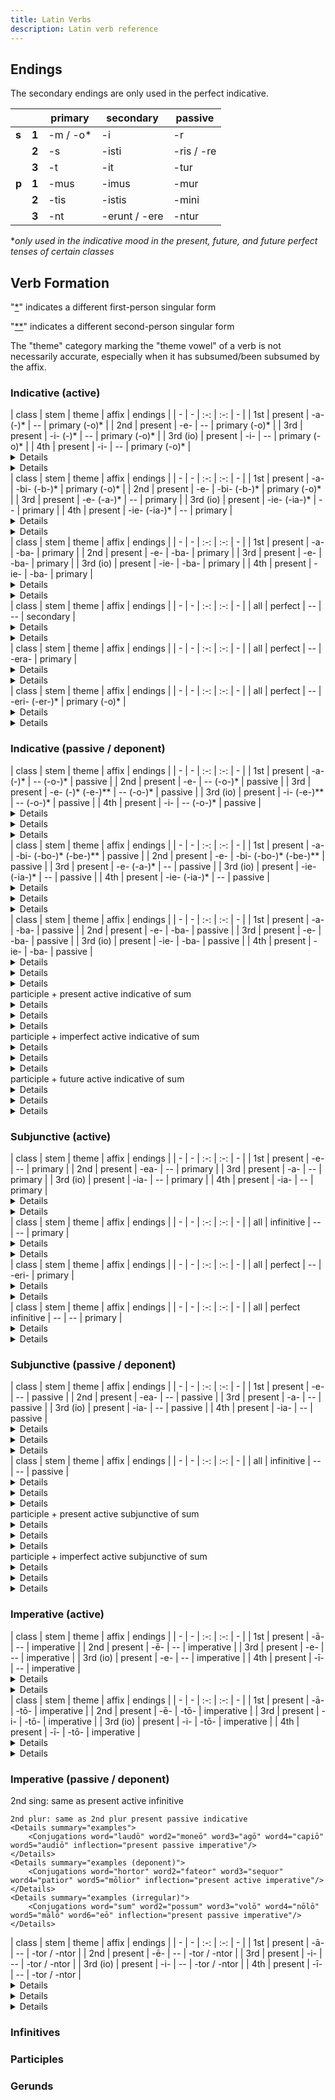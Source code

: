 ```yaml
---
title: Latin Verbs
description: Latin verb reference
---
```


## Endings

The secondary endings are only used in the perfect indicative.

|  |  | primary | secondary | passive |
| - | - | - | - | - |
| **s** | **1** | -m / -o* | -i | -r |
|  | **2** | -s | -isti | -ris / -re |
|  | **3** | -t | -it | -tur |
| **p** | **1** | -mus |  -imus | -mur |
|  | **2** | -tis | -istis | -mini |
|  | **3** | -nt | -erunt / -ere | -ntur |

\**only used in the indicative mood in the present, future, and future perfect tenses of certain classes*

## Verb Formation

"<u>\*</u>" indicates a different first-person singular form

"<u>\*\*</u>" indicates a different second-person singular form

The "theme" category marking the "theme vowel" of a verb is not necessarily accurate, especially when it has subsumed/been subsumed by the affix.

### Indicative (active)

<Tabs>
  <TabItem label="present">
	| class | stem | theme | affix | endings |
	| - | - | :-: | :-: | - |
	| 1st | present | -a- (-)* | -- | primary (-o)* |
	| 2nd | present | -e- | -- | primary (-o)* |
	| 3rd | present | -i- (-)* | -- | primary (-o)* |
	| 3rd (io) | present | -i- | -- | primary (-o)* |
	| 4th | present | -i- | -- | primary (-o)* |
	<Details summary="examples">
		<Conjugations word="laudō" word2="moneō" word3="agō" word4="capiō" word5="audiō" inflection="present active indicative"/>
	</Details>
	<Details summary="examples (irregular)">
		<Conjugations word="sum" word2="possum" word3="volō" word4="nōlō" word5="mālō" word6="eō" inflection="present active indicative"/>
	</Details>
  </TabItem>
  <TabItem label="future">
    | class | stem | theme | affix | endings |
	| - | - | :-: | :-: | - |
	| 1st | present | -a- | -bi- (-b-)* | primary (-o)* |
	| 2nd | present | -e- | -bi- (-b-)* | primary (-o)* |
	| 3rd | present | -e- (-a-)* | -- | primary |
	| 3rd (io) | present | -ie- (-ia-)* | -- | primary |
	| 4th | present | -ie- (-ia-)* | -- | primary |
	<Details summary="examples">
		<Conjugations word="laudō" word2="moneō" word3="agō" word4="capiō" word5="audiō" inflection="future active indicative"/>
	</Details>
	<Details summary="examples (irregular)">
		<Conjugations word="sum" word2="possum" word3="volō" word4="nōlō" word5="mālō" word6="eō" inflection="future active indicative"/>
	</Details>
  </TabItem>
  <TabItem label="imperfect">
	| class | stem | theme | affix | endings |
	| - | - | :-: | :-: | - |
	| 1st | present | -a- | -ba- | primary |
	| 2nd | present | -e- | -ba- | primary |
	| 3rd | present | -e- | -ba- | primary |
	| 3rd (io) | present | -ie- | -ba- | primary |
	| 4th | present | -ie- | -ba- | primary |
	<Details summary="examples">
		<Conjugations word="laudō" word2="moneō" word3="agō" word4="capiō" word5="audiō" inflection="imperfect active indicative"/>
	</Details>
	<Details summary="examples (irregular)">
		<Conjugations word="sum" word2="possum" word3="volō" word4="nōlō" word5="mālō" word6="eō" inflection="imperfect active indicative"/>
	</Details>
  </TabItem>
  <TabItem label="perfect">
	| class | stem | theme | affix | endings |
	| - | - | :-: | :-: | - |
	| all | perfect | -- | -- | secondary |
	<Details summary="examples">
		<Conjugations word="laudō" word2="moneō" word3="agō" word4="capiō" word5="audiō" inflection="perfect active indicative"/>
	</Details>
	<Details summary="examples (irregular)">
		<Conjugations word="sum" word2="possum" word3="volō" word4="nōlō" word5="mālō" word6="eō" inflection="perfect active indicative"/>
	</Details>
  </TabItem>
  <TabItem label="pluperfect">
	| class | stem | theme | affix | endings |
	| - | - | :-: | :-: | - |
	| all | perfect | -- | -era- | primary |
	<Details summary="examples">
		<Conjugations word="laudō" word2="moneō" word3="agō" word4="capiō" word5="audiō" inflection="pluperfect active indicative"/>
	</Details>
	<Details summary="examples (irregular)">
		<Conjugations word="sum" word2="possum" word3="volō" word4="nōlō" word5="mālō" word6="eō" inflection="pluperfect active indicative"/>
	</Details>
  </TabItem>
  <TabItem label="future&nbsp;perfect">
	| class | stem | theme | affix | endings |
	| - | - | :-: | :-: | - |
	| all | perfect | -- | -eri- (-er-)* | primary (-o)* |
	<Details summary="examples">
		<Conjugations word="laudō" word2="moneō" word3="agō" word4="capiō" word5="audiō" inflection="future perfect active indicative"/>
	</Details>
	<Details summary="examples (irregular)">
		<Conjugations word="sum" word2="possum" word3="volō" word4="nōlō" word5="mālō" word6="eō" inflection="future perfect active indicative"/>
	</Details>
  </TabItem>
</Tabs>

### Indicative (passive / deponent)

<Tabs>
  <TabItem label="present">
	| class | stem | theme | affix | endings |
	| - | - | :-: | :-: | - |
	| 1st | present | -a- (-)* | -- (-o-)* | passive |
	| 2nd | present | -e- | -- (-o-)* | passive |
	| 3rd | present | -e- (-)* (-e-)** | -- (-o-)* | passive |
	| 3rd (io) | present | -i- (-e-)** | -- (-o-)* | passive |
	| 4th | present | -i- | -- (-o-)* | passive |
	<Details summary="examples">
		<Conjugations word="laudō" word2="moneō" word3="agō" word4="capiō" word5="audiō" inflection="present passive indicative"/>
	</Details>
	<Details summary="examples (deponent)">
		<Conjugations word="hortor" word2="fateor" word3="sequor" word4="patior" word5="mōlior" inflection="present active indicative"/>
	</Details>
	<Details summary="examples (irregular)">
		<Conjugations word="sum" word2="possum" word3="volō" word4="nōlō" word5="mālō" word6="eō" inflection="present passive indicative"/>
	</Details>
  </TabItem>
  <TabItem label="future">
	| class | stem | theme | affix | endings |
	| - | - | :-: | :-: | - |
	| 1st | present | -a- | -bi- (-bo-)* (-be-)** | passive |
	| 2nd | present | -e- | -bi- (-bo-)* (-be-)** | passive |
	| 3rd | present | -e- (-a-)* | -- | passive |
	| 3rd (io) | present | -ie- (-ia-)* | -- | passive |
	| 4th | present | -ie- (-ia-)* | -- | passive |
	<Details summary="examples">
		<Conjugations word="laudō" word2="moneō" word3="agō" word4="capiō" word5="audiō" inflection="future passive indicative"/>
	</Details>
	<Details summary="examples (deponent)">
		<Conjugations word="hortor" word2="fateor" word3="sequor" word4="patior" word5="mōlior" inflection="future active indicative"/>
	</Details>
	<Details summary="examples (irregular)">
		<Conjugations word="sum" word2="possum" word3="volō" word4="nōlō" word5="mālō" word6="eō" inflection="future passive indicative"/>
	</Details>
  </TabItem>
  <TabItem label="imperfect">
	| class | stem | theme | affix | endings |
	| - | - | :-: | :-: | - |
	| 1st | present | -a- | -ba- | passive |
	| 2nd | present | -e- | -ba- | passive |
	| 3rd | present | -e- | -ba- | passive |
	| 3rd (io) | present | -ie- | -ba- | passive |
	| 4th | present | -ie- | -ba- | passive |
	<Details summary="examples">
		<Conjugations word="laudō" word2="moneō" word3="agō" word4="capiō" word5="audiō" inflection="imperfect passive indicative"/>
	</Details>
	<Details summary="examples (deponent)">
		<Conjugations word="hortor" word2="fateor" word3="sequor" word4="patior" word5="mōlior" inflection="imperfect active indicative"/>
	</Details>
	<Details summary="examples (irregular)">
		<Conjugations word="sum" word2="possum" word3="volō" word4="nōlō" word5="mālō" word6="eō" inflection="imperfect passive indicative"/>
	</Details>
  </TabItem>
  <TabItem label="perfect">
	participle + present active indicative of sum
	<Details summary="examples">
		<Conjugations word="laudō" word2="moneō" word3="agō" word4="capiō" word5="audiō" inflection="perfect passive indicative"/>
	</Details>
	<Details summary="examples (deponent)">
		<Conjugations word="hortor" word2="fateor" word3="sequor" word4="patior" word5="mōlior" inflection="perfect active indicative"/>
	</Details>
	<Details summary="examples (irregular)">
		<Conjugations word="sum" word2="possum" word3="volō" word4="nōlō" word5="mālō" word6="eō" inflection="perfect passive indicative"/>
	</Details>
  </TabItem>
  <TabItem label="pluperfect">
	participle + imperfect active indicative of sum
	<Details summary="examples">
		<Conjugations word="laudō" word2="moneō" word3="agō" word4="capiō" word5="audiō" inflection="pluperfect passive indicative"/>
	</Details>
	<Details summary="examples (deponent)">
		<Conjugations word="hortor" word2="fateor" word3="sequor" word4="patior" word5="mōlior" inflection="pluperfect active indicative"/>
	</Details>
	<Details summary="examples (irregular)">
		<Conjugations word="sum" word2="possum" word3="volō" word4="nōlō" word5="mālō" word6="eō" inflection="pluperfect passive indicative"/>
	</Details>
  </TabItem>
  <TabItem label="future&nbsp;perfect">
	participle + future active indicative of sum
	<Details summary="examples">
		<Conjugations word="laudō" word2="moneō" word3="agō" word4="capiō" word5="audiō" inflection="future perfect passive indicative"/>
	</Details>
	<Details summary="examples (deponent)">
		<Conjugations word="hortor" word2="fateor" word3="sequor" word4="patior" word5="mōlior" inflection="future perfect active indicative"/>
	</Details>
	<Details summary="examples (irregular)">
		<Conjugations word="sum" word2="possum" word3="volō" word4="nōlō" word5="mālō" word6="eō" inflection="future perfect passive indicative"/>
	</Details>
  </TabItem>
</Tabs>

### Subjunctive (active)

<Tabs>
  <TabItem label="present">
	| class | stem | theme | affix | endings |
	| - | - | :-: | :-: | - |
	| 1st | present | -e- | -- | primary |
	| 2nd | present | -ea- | -- | primary |
	| 3rd | present | -a- | -- | primary |
	| 3rd (io) | present | -ia- | -- | primary |
	| 4th | present | -ia- | -- | primary |
	<Details summary="examples">
		<Conjugations word="laudō" word2="moneō" word3="agō" word4="capiō" word5="audiō" inflection="present active subjunctive"/>
	</Details>
	<Details summary="examples (irregular)">
		<Conjugations word="sum" word2="possum" word3="volō" word4="nōlō" word5="mālō" word6="eō" inflection="present active subjunctive"/>
	</Details>
  </TabItem>
  <TabItem label="imperfect">
	| class | stem | theme | affix | endings |
	| - | - | :-: | :-: | - |
	| all | infinitive | -- | -- | primary |
	<Details summary="examples">
		<Conjugations word="laudō" word2="moneō" word3="agō" word4="capiō" word5="audiō" inflection="imperfect active subjunctive"/>
	</Details>
	<Details summary="examples (irregular)">
		<Conjugations word="sum" word2="possum" word3="volō" word4="nōlō" word5="mālō" word6="eō" inflection="imperfect active subjunctive"/>
	</Details>
  </TabItem>
  <TabItem label="perfect">
	| class | stem | theme | affix | endings |
	| - | - | :-: | :-: | - |
	| all | perfect | -- | -eri- | primary |
	<Details summary="examples">
		<Conjugations word="laudō" word2="moneō" word3="agō" word4="capiō" word5="audiō" inflection="perfect active subjunctive"/>
	</Details>
	<Details summary="examples (irregular)">
		<Conjugations word="sum" word2="possum" word3="volō" word4="nōlō" word5="mālō" word6="eō" inflection="perfect active subjunctive"/>
	</Details>
  </TabItem>
  <TabItem label="pluperfect">
	| class | stem | theme | affix | endings |
	| - | - | :-: | :-: | - |
	| all | perfect infinitive | -- | -- | primary |
	<Details summary="examples">
		<Conjugations word="laudō" word2="moneō" word3="agō" word4="capiō" word5="audiō" inflection="pluperfect active subjunctive"/>
	</Details>
	<Details summary="examples (irregular)">
		<Conjugations word="sum" word2="possum" word3="volō" word4="nōlō" word5="mālō" word6="eō" inflection="pluperfect active subjunctive"/>
	</Details>
  </TabItem>
</Tabs>

### Subjunctive (passive / deponent)

<Tabs>
  <TabItem label="present">
	| class | stem | theme | affix | endings |
	| - | - | :-: | :-: | - |
	| 1st | present | -e- | -- | passive |
	| 2nd | present | -ea- | -- | passive |
	| 3rd | present | -a- | -- | passive |
	| 3rd (io) | present | -ia- | -- | passive |
	| 4th | present | -ia- | -- | passive |
	<Details summary="examples">
		<Conjugations word="laudō" word2="moneō" word3="agō" word4="capiō" word5="audiō" inflection="present passive subjunctive"/>
	</Details>
	<Details summary="examples (deponent)">
		<Conjugations word="hortor" word2="fateor" word3="sequor" word4="patior" word5="mōlior" inflection="present active subjunctive"/>
	</Details>
	<Details summary="examples (irregular)">
		<Conjugations word="sum" word2="possum" word3="volō" word4="nōlō" word5="mālō" word6="eō" inflection="present passive subjunctive"/>
	</Details>
  </TabItem>
  <TabItem label="imperfect">
	| class | stem | theme | affix | endings |
	| - | - | :-: | :-: | - |
	| all | infinitive | -- | -- | passive |
	<Details summary="examples">
		<Conjugations word="laudō" word2="moneō" word3="agō" word4="capiō" word5="audiō" inflection="imperfect passive subjunctive"/>
	</Details>
	<Details summary="examples (deponent)">
		<Conjugations word="hortor" word2="fateor" word3="sequor" word4="patior" word5="mōlior" inflection="imperfect active subjunctive"/>
	</Details>
	<Details summary="examples (irregular)">
		<Conjugations word="sum" word2="possum" word3="volō" word4="nōlō" word5="mālō" word6="eō" inflection="imperfect passive subjunctive"/>
	</Details>
  </TabItem>
  <TabItem label="perfect">
	participle + present active subjunctive of sum
	<Details summary="examples">
		<Conjugations word="laudō" word2="moneō" word3="agō" word4="capiō" word5="audiō" inflection="perfect passive subjunctive"/>
	</Details>
	<Details summary="examples (deponent)">
		<Conjugations word="hortor" word2="fateor" word3="sequor" word4="patior" word5="mōlior" inflection="perfect active subjunctive"/>
	</Details>
	<Details summary="examples (irregular)">
		<Conjugations word="sum" word2="possum" word3="volō" word4="nōlō" word5="mālō" word6="eō" inflection="perfect passive subjunctive"/>
	</Details>
  </TabItem>
  <TabItem label="pluperfect">
	participle + imperfect active subjunctive of sum
	<Details summary="examples">
		<Conjugations word="laudō" word2="moneō" word3="agō" word4="capiō" word5="audiō" inflection="pluperfect passive subjunctive"/>
	</Details>
	<Details summary="examples (deponent)">
		<Conjugations word="hortor" word2="fateor" word3="sequor" word4="patior" word5="mōlior" inflection="pluperfect active subjunctive"/>
	</Details>
	<Details summary="examples (irregular)">
		<Conjugations word="sum" word2="possum" word3="volō" word4="nōlō" word5="mālō" word6="eō" inflection="pluperfect passive subjunctive"/>
	</Details>
  </TabItem>
</Tabs>

### Imperative (active)

<Tabs>
  <TabItem label="present">
	| class | stem | theme | affix | endings |
	| - | - | :-: | :-: | - |
	| 1st | present | -ā- | -- | imperative |
	| 2nd | present | -ē- | -- | imperative |
	| 3rd | present | -e- | -- | imperative |
	| 3rd (io) | present | -e- | -- | imperative |
	| 4th | present | -ī- | -- | imperative |
	<Details summary="examples">
		<Conjugations word="laudō" word2="moneō" word3="agō" word4="capiō" word5="audiō" inflection="present active imperative"/>
	</Details>
	<Details summary="examples (irregular)">
		<Conjugations word="sum" word2="possum" word3="volō" word4="nōlō" word5="mālō" word6="eō" inflection="present active imperative"/>
	</Details>
  </TabItem>
  <TabItem label="future">
	| class | stem | theme | affix | endings |
	| - | - | :-: | :-: | - |
	| 1st | present | -ā- | -tō- | imperative |
	| 2nd | present | -ē- | -tō- | imperative |
	| 3rd | present | -i- | -tō- | imperative |
	| 3rd (io) | present | -i- | -tō- | imperative |
	| 4th | present | -ī- | -tō- | imperative |
	<Details summary="examples">
		<Conjugations word="laudō" word2="moneō" word3="agō" word4="capiō" word5="audiō" inflection="future active imperative"/>
	</Details>
	<Details summary="examples (irregular)">
		<Conjugations word="sum" word2="possum" word3="volō" word4="nōlō" word5="mālō" word6="eō" inflection="future active imperative"/>
	</Details>
  </TabItem>
</Tabs>

### Imperative (passive / deponent)

<Tabs>
  <TabItem label="passive">
	2nd sing: same as present active infinitive
	
	2nd plur: same as 2nd plur present passive indicative
	<Details summary="examples">
		<Conjugations word="laudō" word2="moneō" word3="agō" word4="capiō" word5="audiō" inflection="present passive imperative"/>
	</Details>
	<Details summary="examples (deponent)">
		<Conjugations word="hortor" word2="fateor" word3="sequor" word4="patior" word5="mōlior" inflection="present active imperative"/>
	</Details>
	<Details summary="examples (irregular)">
		<Conjugations word="sum" word2="possum" word3="volō" word4="nōlō" word5="mālō" word6="eō" inflection="present passive imperative"/>
	</Details>
  </TabItem>
  <TabItem label="future">
	| class | stem | theme | affix | endings |
	| - | - | :-: | :-: | - |
	| 1st | present | -ā- | -- | -tor / -ntor |
	| 2nd | present | -ē- | -- | -tor / -ntor |
	| 3rd | present | -i- | -- | -tor / -ntor |
	| 3rd (io) | present | -i- | -- | -tor / -ntor |
	| 4th | present | -ī- | -- | -tor / -ntor |
	<Details summary="examples">
		<Conjugations word="laudō" word2="moneō" word3="agō" word4="capiō" word5="audiō" inflection="future passive imperative"/>
	</Details>
	<Details summary="examples (deponent)">
		<Conjugations word="hortor" word2="fateor" word3="sequor" word4="patior" word5="mōlior" inflection="future active imperative"/>
	</Details>
	<Details summary="examples (irregular)">
		<Conjugations word="sum" word2="possum" word3="volō" word4="nōlō" word5="mālō" word6="eō" inflection="future passive imperative"/>
	</Details>
  </TabItem>
</Tabs>

### Infinitives



### Participles

### Gerunds